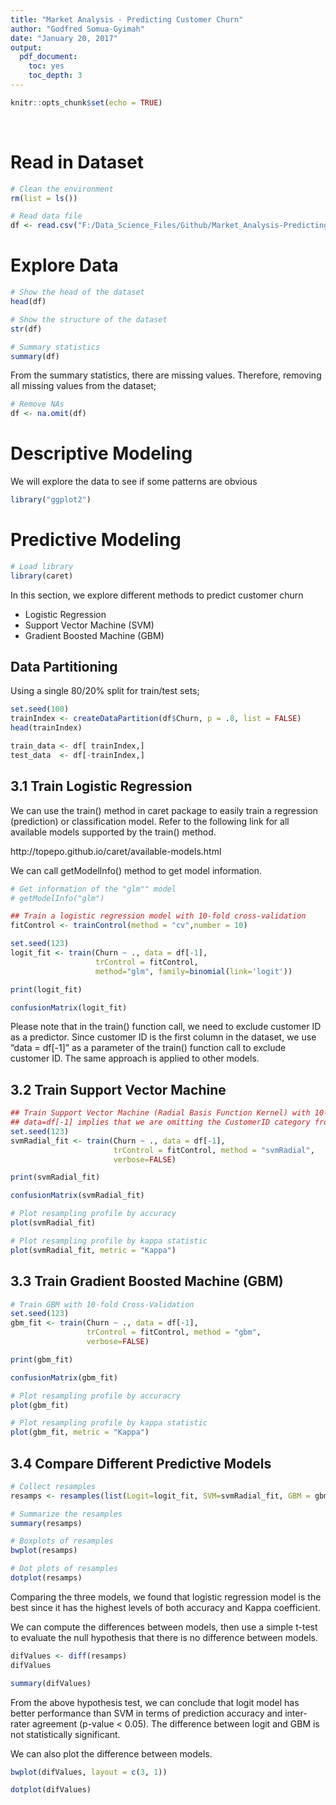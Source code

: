 ```yaml
---
title: "Market Analysis - Predicting Customer Churn"
author: "Godfred Somua-Gyimah"
date: "January 20, 2017"
output: 
  pdf_document: 
    toc: yes
    toc_depth: 3
---
```


```r
knitr::opts_chunk$set(echo = TRUE)
```

&nbsp;
&nbsp;


\newpage

# Read in Dataset
```r
# Clean the environment
rm(list = ls())

# Read data file
df <- read.csv("F:/Data_Science_Files/Github/Market_Analysis-Predicting_Customer_Churn/Telco-Customer-Churn.csv")
```

# Explore Data

```r
# Show the head of the dataset
head(df)
```

```r
# Show the structure of the dataset
str(df)
```

```r
# Summary statistics
summary(df)
```
From the summary statistics, there are missing values. Therefore, removing all missing values from the dataset;

```r
# Remove NAs
df <- na.omit(df)
```
# Descriptive Modeling

We will explore the data to see if some patterns are obvious
```r
library("ggplot2")

```

# Predictive Modeling

```r
# Load library
library(caret)
```

In this section, we explore different methods to predict customer churn 

- Logistic Regression
- Support Vector Machine (SVM)
- Gradient Boosted Machine (GBM)


## Data Partitioning
Using a single 80/20% split for train/test sets; 
```r
set.seed(100)
trainIndex <- createDataPartition(df$Churn, p = .8, list = FALSE)
head(trainIndex)

train_data <- df[ trainIndex,]
test_data  <- df[-trainIndex,]
```


## 3.1 Train Logistic Regression

We can use the train() method in caret package to easily train a regression (prediction) or classification model. Refer to the following link for all available models supported by the train() method.

http://topepo.github.io/caret/available-models.html

We can call getModelInfo() method to get model information.

```r
# Get information of the "glm"" model
# getModelInfo("glm")
```


```r
## Train a logistic regression model with 10-fold cross-validation
fitControl <- trainControl(method = "cv",number = 10)

set.seed(123)
logit_fit <- train(Churn ~ ., data = df[-1],
                   trControl = fitControl,
                   method="glm", family=binomial(link='logit'))

print(logit_fit)

confusionMatrix(logit_fit)
```

Please note that in the train() function call, we need to exclude customer ID as a predictor. Since customer ID is the first column in the dataset, we use "data = df[-1]" as a parameter of the train() function call to exclude customer ID. The same approach is applied to other models.


## 3.2 Train Support Vector Machine

```r
## Train Support Vector Machine (Radial Basis Function Kernel) with 10-fold Cross-Validation
## data=df[-1] implies that we are omitting the CustomerID category from the train data
set.seed(123)
svmRadial_fit <- train(Churn ~ ., data = df[-1],
                       trControl = fitControl, method = "svmRadial",
                       verbose=FALSE)

print(svmRadial_fit)

confusionMatrix(svmRadial_fit)
```

```r
# Plot resampling profile by accuracy
plot(svmRadial_fit)
```
```r
# Plot resampling profile by kappa statistic
plot(svmRadial_fit, metric = "Kappa")
```


## 3.3 Train Gradient Boosted Machine (GBM)

```r
# Train GBM with 10-fold Cross-Validation
set.seed(123)
gbm_fit <- train(Churn ~ ., data = df[-1],
                 trControl = fitControl, method = "gbm",
                 verbose=FALSE)

print(gbm_fit)

confusionMatrix(gbm_fit)
```

```r
# Plot resampling profile by accuracry
plot(gbm_fit)
```

```r
# Plot resampling profile by kappa statistic
plot(gbm_fit, metric = "Kappa")
```

## 3.4 Compare Different Predictive Models

```r
# Collect resamples
resamps <- resamples(list(Logit=logit_fit, SVM=svmRadial_fit, GBM = gbm_fit))
```

```r
# Summarize the resamples
summary(resamps)
```

```r
# Boxplots of resamples
bwplot(resamps)
```

```r
# Dot plots of resamples
dotplot(resamps)
```

Comparing the three models, we found that logistic regression model is the best since it has the highest levels of both accuracy and Kappa coefficient.

We can compute the differences between models, then use a simple t-test to evaluate the null hypothesis that there is no difference between models.

```r
difValues <- diff(resamps)
difValues
```

```r
summary(difValues)
```

From the above hypothesis test, we can conclude that logit model has better performance than SVM in terms of prediction accuracy and inter-rater agreement (p-value < 0.05). The difference between logit and GBM is not statistically significant.

We can also plot the difference between models.
```r
bwplot(difValues, layout = c(3, 1))
```

```r
dotplot(difValues)
```

